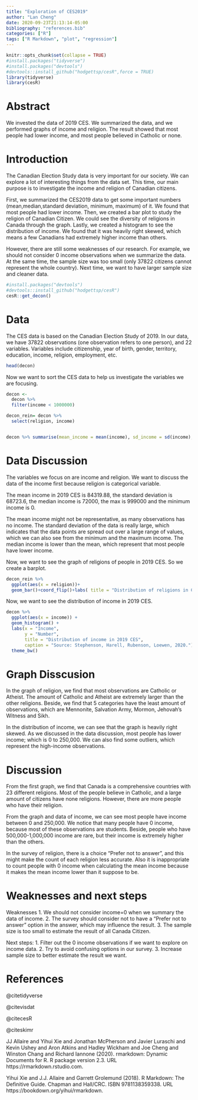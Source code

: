 ```yaml
---
title: "Exploration of CES2019"
author: "Lan Cheng"
date: 2020-09-23T21:13:14-05:00
bibliography: "references.bib"
categories: ["R"]
tags: ["R Markdown", "plot", "regression"]
---
```


```r
knitr::opts_chunk$set(collapse = TRUE)
#install.packages("tidyverse")
#install.packages("devtools")
#devtools::install_github("hodgettsp/cesR",force = TRUE)
library(tidyverse)
library(cesR)
```

# Abstract
  We invested the data of 2019 CES. We summarized the data, and we performed graphs of income and religion. The result showed that most people had lower income, and most people believed in Catholic or none.

# Introduction

  The Canadian Election Study data is very important for our society. We can explore a lot of interesting things from the data set. This time, our main purpose is to investigate the income and religion of Canadian citizens.

  First, we summarized the CES2019 data to get some important numbers (mean,median,standard deviation, minimum, maximum) of it. We found that most people had lower income. Then, we created a bar plot to study the religion of Canadian Citizen. We could see the diversity of religions in Canada through the graph. Lastly, we created a histogram to see the distribution of income. We found that it was heavily right skewed, which means a few Canadians had extremely higher income than others. 

  However, there are still some weaknesses of our research. For example, we should not consider 0 income observations when we summarize the data. At the same time, the sample size was too small (only 37822 citizens cannot represent the whole country). Next time, we want to have larger sample size and cleaner data.

```r
#install.packages("devtools")
#devtools::install_github("hodgettsp/cesR")
cesR::get_decon()
```

# Data

The CES data is based on the Canadian Election Study of 2019. In our data, we have 37822 observations (one observation refers to one person), and 22 variables. Variables include citizenship, year of birth, gender, territory, education, income, religion, employment, etc. 



```r
head(decon)
```

Now we want to sort the CES data to help us investigate the variables we are focusing.

```r
decon <- 
  decon %>% 
  filter(income < 1000000)

decon_rein= decon %>% 
  select(religion, income)


decon %>% summarise(mean_income = mean(income), sd_income = sd(income), median_income = median(income), max_income = max(income), min_income = min(income))
```

# Data Discussion

The variables we focus on are income and religion. We want to discuss the data of the income first because religion is categorical variable.

The mean income in 2019 CES is 84319.88, the standard deviation is 68723.6, the median income is 72000, the max is 999000 and the minimum income is 0.

The mean income might not be representative, as many observations has no income. The standard deviation of the data is really large, which indicates that the data points are spread out over a large range of values, which we can also see from the minimum and the maximum income. The median income is lower than the mean, which represent that most people have lower income.

Now, we want to see the graph of religions of people in 2019 CES. So we create a barplot. 

```r
decon_rein %>% 
  ggplot(aes(x = religion))+
  geom_bar()+coord_flip()+labs( title = "Distribution of religions in CES") 
```

Now, we want to see the distribution of income in 2019 CES.

```r
decon %>% 
  ggplot(aes(x = income)) +
  geom_histogram() +
  labs(x = "Income",
       y = "Number",
       title = "Distribution of income in 2019 CES",
       caption = "Source: Stephenson, Harell, Rubenson, Loewen, 2020.") +
  theme_bw()
```

# Graph Disscusion
In the graph of religion, we find that most observations are Catholic or Atheist. The amount of Catholic and Atheist are extremely larger than the other religions. Beside, we find that 5 categories have the least amount of observations, which are Mennonite, Salvation Army, Mormon, Jehovah's Witness and Sikh.

In the distribution of income, we can see that the graph is heavily right skewed. As we discussed in the data discussion, most people has lower income; which is 0 to 250,000. We can also find some outliers, which represent the high-income observations.



# Discussion

From the first graph, we find that Canada is a comprehensive countries with 23 different religions. Most of the people believe in Catholic, and a large amount of citizens have none religions. However, there are more people who have their religion.

From the graph and data of income, we can see most people have income between 0 and 250,000. We notice that many people have 0 income, because most of these observations are students. Beside, people who have 500,000-1,000,000 income are rare, but their income is extremely higher than the others.

In the survey of religion, there is a choice "Prefer not to answer", and this might make the count of each religion less accurate. Also it is inappropriate to count people with 0 income when calculating the mean income because it makes the mean income lower than it suppose to be.


# Weaknesses and next steps
Weaknesses
1. We should not consider income=0 when we summary the data of income.
2. The survey should consider not to have a "Prefer not to answer" option in the answer, which may influence the result.
3. The sample size is too small to estimate the result of all Canada Citizen.

Next steps:
1. Filter out the 0 income observations if we want to explore on income data. 
2. Try to avoid confusing options in our survey.
3. Increase sample size to better estimate the result we want.


# References
@citetidyverse

@citevisdat

@citecesR

@citeskimr

JJ Allaire and Yihui Xie and Jonathan McPherson and Javier Luraschi and
  Kevin Ushey and Aron Atkins and Hadley Wickham and Joe Cheng and Winston
  Chang and Richard Iannone (2020). rmarkdown: Dynamic Documents for R. R
  package version 2.3. URL https://rmarkdown.rstudio.com.

  Yihui Xie and J.J. Allaire and Garrett Grolemund (2018). R Markdown: The
  Definitive Guide. Chapman and Hall/CRC. ISBN 9781138359338. URL
  https://bookdown.org/yihui/rmarkdown.

